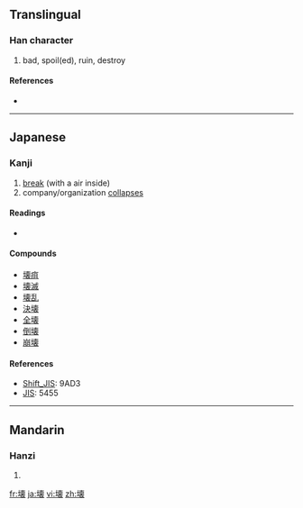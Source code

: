 {{also|壞}}
==Translingual==

===Han character===
{{Han char|rn=32|rad=土|as=13|sn=16|four=|canj=土十田女 (GJWV)}}

# bad, spoil(ed), ruin, destroy

====References====
* {{Han ref|kx=0240.301|dkj=05541|dj=0480.180|hdz=10491.031|uh=58CA|ud=22730}}

----

==Japanese==

===Kanji===
{{ja-kanji|grade=c|rs=土13}}

# [[break]] (with a air inside)
# company/organization [[collapse|collapses]]

====Readings====
* {{ja-readings|kanon=[[かい]] (kai)|goon=[[え]] (''e'')|kun=[[こわす]] (kowasu), [[やぶる]] (yaburu), [[こわれる]] (kowareru)|nadzuke=[[つち]] (tsuchi)}}

====Compounds====
* [[壊疽]]
* [[壊滅]]
* [[壊乱]]
* [[決壊]]
* [[全壊]]
* [[倒壊]]
* [[崩壊]]

====References====
* [[Wikipedia:Shift_JIS|Shift_JIS]]: 9AD3
* [[Wikipedia:JIS encoding|JIS]]: 5455

----

==Mandarin==

===Hanzi===
{{cmn-hanzi|pin=[[huài]] ([[huai4]])|wg=huai<sup>4</sup>}}

# {{defn|Mandarin}}

[[fr:壊]]
[[ja:壊]]
[[vi:壊]]
[[zh:壊]]